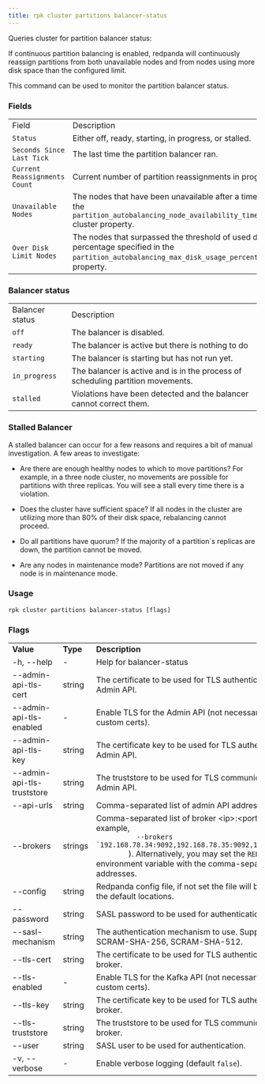 ```yaml
---
title: rpk cluster partitions balancer-status
---
```


<head>
  <meta name="title" content="rpk cluster partitions balancer-status | Redpanda Docs" />
  <meta name="description" content="rpk cluster partitions balancer-status" />
  <link rel="canonical" href="https://docs.redpanda.com/docs/reference/rpk/rpk-cluster/rpk-cluster-partitions-balancer-status/" />
</head>

Queries cluster for partition balancer status:

If continuous partition balancing is enabled, redpanda will continuously
reassign partitions from both unavailable nodes and from nodes using more disk
space than the configured limit.

This command can be used to monitor the partition balancer status.

### Fields

<table>
  <tbody>
    <tr>
      <td>Field</td>
      <td>Description</td>
    </tr>
    <tr>
      <td>
        <code>Status</code>
      </td>
      <td>Either off, ready, starting, in progress, or stalled.</td>
    </tr>
    <tr>
      <td>
        <code>Seconds Since Last Tick</code>
      </td>
      <td>The last time the partition balancer ran.</td>
    </tr>
    <tr>
      <td>
        <code>Current Reassignments Count</code>
      </td>
      <td>Current number of partition reassignments in progress.</td>
    </tr>
    <tr>
      <td>
        <code>Unavailable Nodes</code>
      </td>
      <td>
        The nodes that have been unavailable after a time set by the
        <code>partition_autobalancing_node_availability_timeout_sec</code> cluster
        property.
      </td>
    </tr>
    <tr>
      <td>
        <code>Over Disk Limit Nodes</code>
      </td>
      <td>
        The nodes that surpassed the threshold of used disk percentage specified
        in the <code>partition_autobalancing_max_disk_usage_percent</code>
        cluster property.
      </td>
    </tr>
  </tbody>
</table>

### Balancer status

<table>
  <tbody>
    <tr>
      <td>Balancer status</td>
      <td>Description</td>
    </tr>
    <tr>
      <td>
        <code>off</code>
      </td>
      <td>The balancer is disabled.</td>
    </tr>
    <tr>
      <td>
        <code>ready</code>
      </td>
      <td>The balancer is active but there is nothing to do</td>
    </tr>
    <tr>
      <td>
        <code>starting</code>
      </td>
      <td>The balancer is starting but has not run yet.</td>
    </tr>
    <tr>
      <td>
        <code>in_progress</code>
      </td>
      <td>
        The balancer is active and is in the process of scheduling partition
        movements.
      </td>
    </tr>
    <tr>
      <td>
        <code>stalled</code>
      </td>
      <td>
        Violations have been detected and the balancer cannot correct them.
      </td>
    </tr>
  </tbody>
</table>

### Stalled Balancer

A stalled balancer can occur for a few reasons and requires a bit of manual
investigation. A few areas to investigate:

- Are there are enough healthy nodes to which to move partitions? For example,
  in a three node cluster, no movements are possible for partitions with three
  replicas. You will see a stall every time there is a violation.

- Does the cluster have sufficient space? If all nodes in the cluster are
  utilizing more than 80% of their disk space, rebalancing cannot proceed.

- Do all partitions have quorum? If the majority of a partition`s replicas are
  down, the partition cannot be moved.

- Are any nodes in maintenance mode? Partitions are not moved if any node is in
  maintenance mode.

### Usage

```
rpk cluster partitions balancer-status [flags]
```

### Flags

<table>
  <tbody>
    <tr>
      <td>
        <strong> Value</strong>
      </td>
      <td>
        <strong> Type</strong>
      </td>
      <td>
        <strong> Description</strong>
      </td>
    </tr>
    <tr>
      <td>-h, --help</td>
      <td>-</td>
      <td> Help for balancer-status</td>
    </tr>
    <tr>
      <td>--admin-api-tls-cert</td>
      <td>string</td>
      <td>
        The certificate to be used for TLS authentication with the Admin API.
      </td>
    </tr>
    <tr>
      <td>--admin-api-tls-enabled</td>
      <td>-</td>
      <td>
        Enable TLS for the Admin API (not necessary if specifying custom certs).
      </td>
    </tr>
    <tr>
      <td>--admin-api-tls-key</td>
      <td>string</td>
      <td>
        The certificate key to be used for TLS authentication with the Admin
        API.
      </td>
    </tr>
    <tr>
      <td>--admin-api-tls-truststore</td>
      <td>string</td>
      <td>
        The truststore to be used for TLS communication with the Admin API.
      </td>
    </tr>
    <tr>
      <td>--api-urls</td>
      <td>string</td>
      <td> Comma-separated list of admin API addresses (&lt;ip&gt;:&lt;port&gt;</td>
    </tr>
    <tr>
      <td>--brokers</td>
      <td>strings</td>
      <td>
        Comma-separated list of broker &lt;ip&gt;:&lt;port&gt; pairs (for example,
        <code>
          --brokers `192.168.78.34:9092,192.168.78.35:9092,192.179.23.54:9092`
        </code>
        ). Alternatively, you may set the <code>REDPANDA_BROKERS</code>
        environment variable with the comma-separated list of broker addresses.
      </td>
    </tr>
    <tr>
      <td>--config</td>
      <td>string</td>
      <td>
        Redpanda config file, if not set the file will be searched for in the
        default locations.
      </td>
    </tr>
    <tr>
      <td>--password</td>
      <td>string</td>
      <td> SASL password to be used for authentication.</td>
    </tr>
    <tr>
      <td>--sasl-mechanism</td>
      <td>string</td>
      <td>
        The authentication mechanism to use. Supported values: SCRAM-SHA-256,
        SCRAM-SHA-512.
      </td>
    </tr>
    <tr>
      <td>--tls-cert</td>
      <td>string</td>
      <td>
        The certificate to be used for TLS authentication with the broker.
      </td>
    </tr>
    <tr>
      <td>--tls-enabled</td>
      <td>-</td>
      <td>
        Enable TLS for the Kafka API (not necessary if specifying custom certs).
      </td>
    </tr>
    <tr>
      <td>--tls-key</td>
      <td>string</td>
      <td>
        The certificate key to be used for TLS authentication with the broker.
      </td>
    </tr>
    <tr>
      <td>--tls-truststore</td>
      <td>string</td>
      <td> The truststore to be used for TLS communication with the broker.</td>
    </tr>
    <tr>
      <td>--user</td>
      <td>string</td>
      <td> SASL user to be used for authentication.</td>
    </tr>
    <tr>
      <td>-v, --verbose</td>
      <td>-</td>
      <td>
        Enable verbose logging (default <code>false</code>).
      </td>
    </tr>
  </tbody>
</table>
